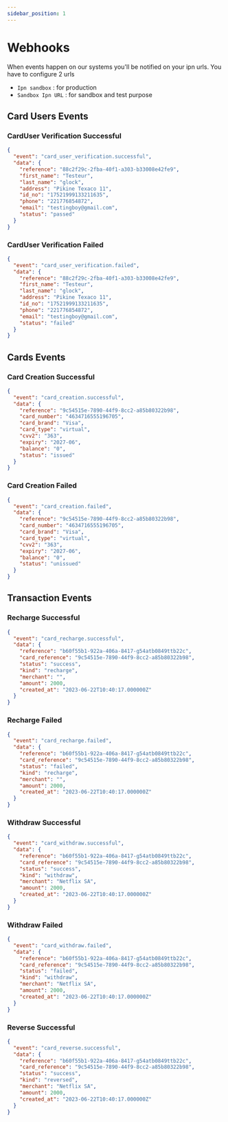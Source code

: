 ```yaml
---
sidebar_position: 1
---
```


# Webhooks

When events happen on our systems you'll be notified on your ipn urls. You have to configure 2 urls

- `Ipn sandbox` : for production
- `Sandbox Ipn URL` : for sandbox and test purpose

## Card Users Events

### CardUser Verification Successful

```json
{
  "event": "card_user_verification.successful",
  "data": {
    "reference": "88c2f29c-2fba-40f1-a303-b33008e42fe9",
    "first_name": "Testeur",
    "last_name": "glock",
    "address": "Pikine Texaco 11",
    "id_no": "17521999133211635",
    "phone": "221776854872",
    "email": "testingboy@gmail.com",
    "status": "passed"
  }
}
```

### CardUser Verification Failed

```json
{
  "event": "card_user_verification.failed",
  "data": {
    "reference": "88c2f29c-2fba-40f1-a303-b33008e42fe9",
    "first_name": "Testeur",
    "last_name": "glock",
    "address": "Pikine Texaco 11",
    "id_no": "17521999133211635",
    "phone": "221776854872",
    "email": "testingboy@gmail.com",
    "status": "failed"
  }
}
```

## Cards Events

### Card Creation Successful

```json
{
  "event": "card_creation.successful",
  "data": {
    "reference": "9c54515e-7890-44f9-8cc2-a85b80322b98",
    "card_number": "4634716555196705",
    "card_brand": "Visa",
    "card_type": "virtual",
    "cvv2": "363",
    "expiry": "2027-06",
    "balance": "0",
    "status": "issued"
  }
}
```

### Card Creation Failed

```json
{
  "event": "card_creation.failed",
  "data": {
    "reference": "9c54515e-7890-44f9-8cc2-a85b80322b98",
    "card_number": "4634716555196705",
    "card_brand": "Visa",
    "card_type": "virtual",
    "cvv2": "363",
    "expiry": "2027-06",
    "balance": "0",
    "status": "unissued"
  }
}
```

## Transaction Events

### Recharge Successful

```json
{
  "event": "card_recharge.successful",
  "data": {
    "reference": "b60f55b1-922a-406a-8417-g54atb0849ttb22c",
    "card_reference": "9c54515e-7890-44f9-8cc2-a85b80322b98",
    "status": "success",
    "kind": "recharge",
    "merchant": "",
    "amount": 2000,
    "created_at": "2023-06-22T10:40:17.000000Z"
  }
}
```

### Recharge Failed

```json
{
  "event": "card_recharge.failed",
  "data": {
    "reference": "b60f55b1-922a-406a-8417-g54atb0849ttb22c",
    "card_reference": "9c54515e-7890-44f9-8cc2-a85b80322b98",
    "status": "failed",
    "kind": "recharge",
    "merchant": "",
    "amount": 2000,
    "created_at": "2023-06-22T10:40:17.000000Z"
  }
}
```

### Withdraw Successful

```json
{
  "event": "card_withdraw.successful",
  "data": {
    "reference": "b60f55b1-922a-406a-8417-g54atb0849ttb22c",
    "card_reference": "9c54515e-7890-44f9-8cc2-a85b80322b98",
    "status": "success",
    "kind": "withdraw",
    "merchant": "Netflix SA",
    "amount": 2000,
    "created_at": "2023-06-22T10:40:17.000000Z"
  }
}
```

### Withdraw Failed

```json
{
  "event": "card_withdraw.failed",
  "data": {
    "reference": "b60f55b1-922a-406a-8417-g54atb0849ttb22c",
    "card_reference": "9c54515e-7890-44f9-8cc2-a85b80322b98",
    "status": "failed",
    "kind": "withdraw",
    "merchant": "Netflix SA",
    "amount": 2000,
    "created_at": "2023-06-22T10:40:17.000000Z"
  }
}
```

### Reverse Successful

```json
{
  "event": "card_reverse.successful",
  "data": {
    "reference": "b60f55b1-922a-406a-8417-g54atb0849ttb22c",
    "card_reference": "9c54515e-7890-44f9-8cc2-a85b80322b98",
    "status": "success",
    "kind": "reversed",
    "merchant": "Netflix SA",
    "amount": 2000,
    "created_at": "2023-06-22T10:40:17.000000Z"
  }
}
```
